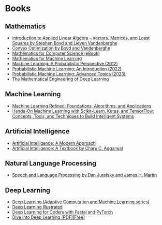 # Books

## Mathematics
- [Introduction to Applied Linear Algebra – Vectors, Matrices, and Least Squares by Stephen Boyd and Lieven Vandenberghe](https://web.stanford.edu/~boyd/vmls/)
- [Convex Optimization by Boyd and Vandenberghe](https://web.stanford.edu/~boyd/cvxbook/)
- [Mathematics for Computer Science (eBook)](https://courses.csail.mit.edu/6.042/spring18/mcs.pdf?fbclid=IwAR1joXEYZ5hqSHn1lgyjs-KJGFDWrukRmaI7lsweRHxN2jUd54rjQwTr-lg)
- [Mathematics for Machine Learning](https://mml-book.github.io/)
- [Machine Learning: A Probabilistic Perspective (2012)](https://probml.github.io/pml-book/book0.html)
- [Probabilistic Machine Learning: An Introduction (2022)](https://probml.github.io/pml-book/book1.html)
- [Probabilistic Machine Learning: Advanced Topics (2023)](https://probml.github.io/pml-book/book2.html)
- [The Mathematical Engineering of Deep Learning](https://deeplearningmath.org/)

## Machine Learning

- [Machine Learning Refined: Foundations, Algorithms, and Applications](https://www.amazon.com/Machine-Learning-Refined-Foundations-Applications-dp-1108480721/dp/1108480721)
- [Hands-On Machine Learning with Scikit-Learn, Keras, and TensorFlow: Concepts, Tools, and Techniques to Build Intelligent Systems](https://www.amazon.com/Hands-Machine-Learning-Scikit-Learn-TensorFlow/dp/1492032646)

## Artificial Intelligence

- [Artificial Intelligence: A Modern Approach](https://www.amazon.com/Artificial-Intelligence-Approach-ARTIFICIAL-INTELLIGENCE/dp/B008NYIYZS/ref=sr_1_2?keywords=Modern+AI&qid=1578997004&s=books&sr=1-2)
- [Artificial Intelligence: A Textbook by Charu C. Aggarwal](https://www.amazon.com/gp/product/B099PG94QM/ref=dbs_a_def_rwt_hsch_vapi_tkin_p1_i2)


## Natural Language Processing

- [Speech and Language Processing by Dan Jurafsky and James H. Martin](https://web.stanford.edu/~jurafsky/slp3/)

## Deep Learning

- [Deep Learning (Adaptive Computation and Machine Learning series)](https://www.amazon.com/dp/0262035618/ref=rdr_ext_tmb)
- [Deep Learning Illustrated](https://www.deeplearningillustrated.com/)
- [Deep Learning for Coders with Fastai and PyTorch](https://www.amazon.com/Deep-Learning-Coders-fastai-PyTorch/dp/1492045527)
- [Dive into Deep Learning [PDF][Free]](https://d2l.ai/d2l-en.pdf)